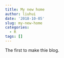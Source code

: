 ```yaml
---
title: My new home
author: liuhui
date: '2018-10-05'
slug: my-new-home
categories:
  - R
tags: []
---
```

The first to make thie blog.
